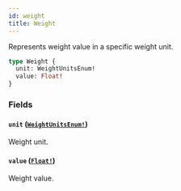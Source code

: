 ```yaml
---
id: weight
title: Weight
---
```


Represents weight value in a specific weight unit.

```graphql
type Weight {
  unit: WeightUnitsEnum!
  value: Float!
}
```

### Fields

#### `unit` ([`WeightUnitsEnum!`](/developer/api-reference/enums/weight-units-enum))

Weight unit.

#### `value` ([`Float!`](/developer/api-reference/scalars/float))

Weight value.
